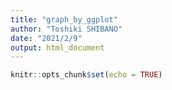 ```yaml
---
title: "graph_by_ggplot"
author: "Toshiki SHIBANO"
date: "2021/2/9"
output: html_document
---
```


```r
knitr::opts_chunk$set(echo = TRUE)
```

